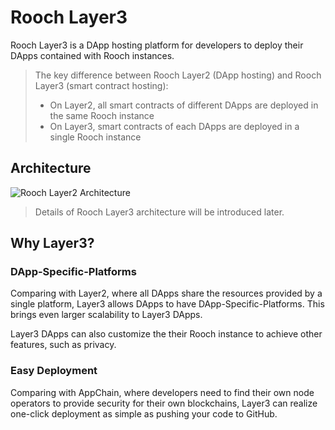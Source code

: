 # Rooch Layer3

Rooch Layer3 is a DApp hosting platform for developers to deploy their DApps contained with Rooch instances.

> The key difference between Rooch Layer2 (DApp hosting) and Rooch Layer3 (smart contract hosting):
>
> - On Layer2, all smart contracts of different DApps are deployed in the same Rooch instance
> - On Layer3, smart contracts of each DApps are deployed in a single Rooch instance

## Architecture


<Image
  src="/diagram/rooch-layer3.png"
  alt="Rooch Layer2 Architecture"
  width={600}
  height={600}
  class="mx-auto mb-2 mt-6"
/>

> Details of Rooch Layer3 architecture will be introduced later.

## Why Layer3?

### DApp-Specific-Platforms

Comparing with Layer2, where all DApps share the resources provided by a single platform, Layer3 allows DApps to have DApp-Specific-Platforms. This brings even larger scalability to Layer3 DApps.

Layer3 DApps can also customize the their Rooch instance to achieve other features, such as privacy.

### Easy Deployment

Comparing with AppChain, where developers need to find their own node operators to provide security for their own blockchains, Layer3 can realize one-click deployment as simple as pushing your code to GitHub.
